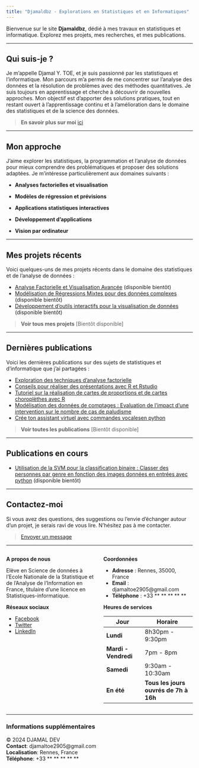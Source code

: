 ```yaml
---
title: "Djamaldbz - Explorations en Statistiques et en Informatiques"
---
```


Bienvenue sur le site **Djamaldbz**, dédié à mes travaux en statistiques et informatique. Explorez mes projets, mes recherches, et mes publications.

---

## Qui suis-je ?

Je m'appelle Djamal Y. TOE, et je suis passionné par les statistiques et l'informatique. Mon parcours m'a permis de me concentrer sur l'analyse des données et la résolution de problèmes avec des méthodes quantitatives. Je suis toujours en apprentissage et cherche à découvrir de nouvelles approches. Mon objectif est d'apporter des solutions pratiques, tout en restant ouvert à l'apprentissage continu et à l'amélioration dans le domaine des statistiques et de la science des données.

> **En savoir plus sur moi** [ici](https://djamal2905.github.io/djamal_website/about.html)

---

## Mon approche

J’aime explorer les statistiques, la programmation et l’analyse de données pour mieux comprendre des problématiques et proposer des solutions adaptées. Je m’intéresse particulièrement aux domaines suivants :

* **Analyses factorielles et visualisation**

* **Modèles de régression et prévisions**

* **Applications statistiques interactives**

* **Développement d’applications**

* **Vision par ordinateur**

---

## Mes projets récents

Voici quelques-uns de mes projets récents dans le domaine des statistiques et de l'analyse de données :

- [Analyse Factorielle et Visualisation Avancée](#) (disponible bientôt)
- [Modélisation de Régressions Mixtes pour des données complexes](#) (disponible bientôt)
- [Développement d'outils interactifs pour la visualisation de données](#) (disponible bientôt)

> **Voir tous mes projets** [Bientôt disponible]

---

## Dernières publications

Voici les dernières publications sur des sujets de statistiques et d'informatique que j'ai partagées :

- [Exploration des techniques d’analyse factorielle](https://djamal2905.github.io/djamal_website/ANALYSES_FACTORIELLES/TP03.html)
- [Conseils pour réaliser des présentations avec R et Rstudio](https://djamal2905.github.io/djamal_website/FORMATIONS/presentations.html)
- [Tutoriel sur la réalisation de cartes de proportions et de cartes choroplèthes avec R](https://djamal2905.github.io/djamal_website/FORMATIONS/SIG.html)
- [Modélisation des données de comptages : Evaluation de l'impact d'une intervention sur le nombre de cas de paludisme](https://djamal2905.github.io/djamal_website/FORMATIONS/poisson_paludisme.html)
- [Crée ton assistant virtuel avec commandes vocalesen python](https://djamal2905.github.io/djamal_website/INFO_MINI_PROJETS/assistant_virtuel.html)


> **Voir toutes les publications** [Bientôt disponible]

---

## Publications en cours

- [Utilisation de la SVM pour la classification binaire : Classer des personnes par genre en fonction des images données en entrées avec python](#) (disponible bientôt)

---

## Contactez-moi

Si vous avez des questions, des suggestions ou l’envie d’échanger autour d’un projet, je serais ravi de vous lire. N’hésitez pas à me contacter.

> [Envoyer un message](mailto:djamaltoe2905@gmail.com)

---

::::{.columns}
::: {.column width=4}
**A propos de nous**

Elève en Science de données à l'Ecole Nationale de la Statistique et de l'Analyse de l'Information en France, titulaire d'une licence en Statistiques-informatique.

**Réseaux sociaux**

- [Facebook](#)
- [Twitter](#)
- [LinkedIn](#)
:::

::: {.column width=4}

**Coordonnées**

- **Adresse** : Rennes, 35000, France
- **Email** : djamaltoe2905@gmail.com
- **Téléphone** : +33 ** ** ** ** **

**Heures de services**

| Jour                    | Horaire                   |
|-------------------------|---------------------------|
| **Lundi**               | 8h30pm - 9:30pm           |
| **Mardi - Vendredi**    | 7pm - 8pm                 |
| **Samedi**              | 9:30am - 10:30am          |
| **En été**              | **Tous les jours ouvrés de 7h à 16h**

:::
::::

---

### Informations supplémentaires

© 2024 DJAMAL DEV  
**Contact**: djamaltoe2905@gmail.com  
**Localisation**: Rennes, France  
**Téléphone**: +33 ** ** ** ** **